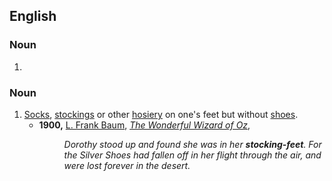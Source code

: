 {{also|stocking-feet}}

==English==

===Noun===
{{head|en|noun form}}

# {{plural of|en|stockingfoot}}

===Noun===
{{en-plural noun}}

# [[socks|Socks]], [[stockings]] or other [[hosiery]] on one's feet but without [[shoe]]s.
#* '''1900,''' [[w:L. Frank Baum|L. Frank Baum]], ''[[s:The Wonderful Wizard of Oz|The Wonderful Wizard of Oz]]'',
#*: ''Dorothy stood up and found she was in her '''stocking-feet'''. For the Silver Shoes had fallen off in her flight through the air, and were lost forever in the desert.''
